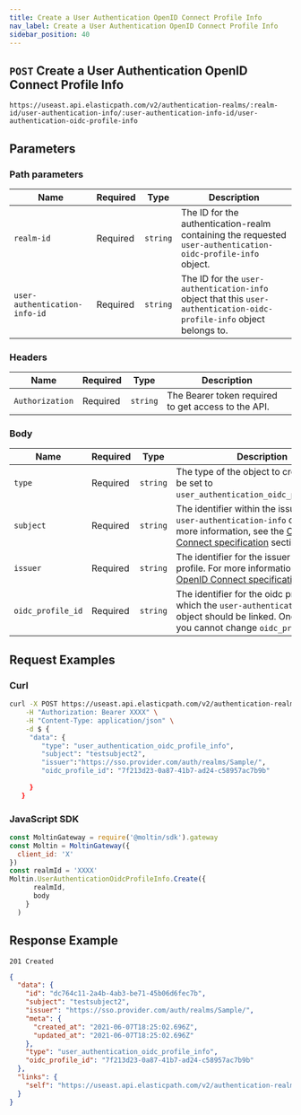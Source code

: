 ```yaml
---
title: Create a User Authentication OpenID Connect Profile Info
nav_label: Create a User Authentication OpenID Connect Profile Info
sidebar_position: 40
---
```


## `POST` Create a User Authentication OpenID Connect Profile Info

```http
https://useast.api.elasticpath.com/v2/authentication-realms/:realm-id/user-authentication-info/:user-authentication-info-id/user-authentication-oidc-profile-info
```

## Parameters

### Path parameters

| Name | Required | Type | Description |
| --- | --- | --- | --- |
| `realm-id` | Required | `string` | The ID for the authentication-realm containing the requested `user-authentication-oidc-profile-info` object. |
| `user-authentication-info-id` | Required | `string` | The ID for the `user-authentication-info` object that this `user-authentication-oidc-profile-info` object belongs to. |

### Headers

| Name | Required | Type | Description |
| --- | --- | --- | --- |
| `Authorization` | Required | `string` | The Bearer token required to get access to the API.  |

### Body

| Name              | Required | Type | Description |
|-------------------| --- | --- | --- |
| `type`            | Required | `string` | The type of the object to create. It must be set to `user_authentication_oidc_profile_info`. |
| `subject`         | Required | `string` | The identifier within the issuer for the `user-authentication-info` object. For more information, see the [OpenID Connect specification](https://openid.net/specs/openid-connect-core-1_0.html#IDToken) section. |
| `issuer`          | Required | `string` | The identifier for the issuer of the oidc profile. For more information, see the [OpenID Connect specification](https://openid.net/specs/openid-connect-core-1_0.html#IDToken) section. |
| `oidc_profile_id` | Required | `string` | The identifier for the oidc profile to which  the `user-authentication-info` object should be linked. Once created, you cannot change `oidc_profile_id`. |


## Request Examples

### Curl

```bash
curl -X POST https://useast.api.elasticpath.com/v2/authentication-realms/:realm-id/user-authentication-info/:user-authentication-info-id/user-authentication-oidc-profile-info/ \
    -H "Authorization: Bearer XXXX" \
    -H "Content-Type: application/json" \
    -d $ {
     "data": {
        "type": "user_authentication_oidc_profile_info",
        "subject": "testsubject2",
        "issuer":"https://sso.provider.com/auth/realms/Sample/",
        "oidc_profile_id": "7f213d23-0a87-41b7-ad24-c58957ac7b9b"
        
     }
   }
```

### JavaScript SDK

```javascript
const MoltinGateway = require('@moltin/sdk').gateway
const Moltin = MoltinGateway({
  client_id: 'X'
})
const realmId = 'XXXX'
Moltin.UserAuthenticationOidcProfileInfo.Create({
      realmId,
      body
    }
  )
```

## Response Example

`201 Created`

```json
{
  "data": {
    "id": "dc764c11-2a4b-4ab3-be71-45b06d6fec7b",
    "subject": "testsubject2",
    "issuer": "https://sso.provider.com/auth/realms/Sample/",
    "meta": {
      "created_at": "2021-06-07T18:25:02.696Z",
      "updated_at": "2021-06-07T18:25:02.696Z"
    },
    "type": "user_authentication_oidc_profile_info",
    "oidc_profile_id": "7f213d23-0a87-41b7-ad24-c58957ac7b9b"
  },
  "links": {
    "self": "https://useast.api.elasticpath.com/v2/authentication-realms/b6cf44b5-5d52-46b8-ae6f-7f28847fb269/user-authentication-info/9738663b-2f64-47e0-b70f-eecd9fb28f53/user-authentication-oidc-profile-info/dc764c11-2a4b-4ab3-be71-45b06d6fec7b"
  }
}
```
